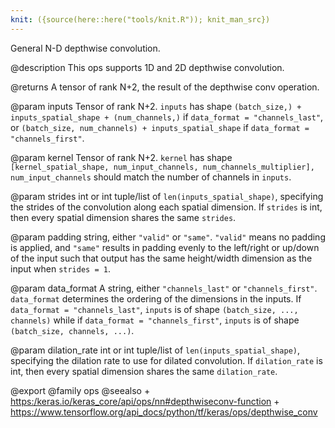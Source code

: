 ```yaml
---
knit: ({source(here::here("tools/knit.R")); knit_man_src})
---
```

General N-D depthwise convolution.

@description
This ops supports 1D and 2D depthwise convolution.

@returns
    A tensor of rank N+2, the result of the depthwise conv operation.

@param inputs
Tensor of rank N+2. `inputs` has shape
`(batch_size,) + inputs_spatial_shape + (num_channels,)` if
`data_format = "channels_last"`, or
`(batch_size, num_channels) + inputs_spatial_shape` if
`data_format = "channels_first"`.

@param kernel
Tensor of rank N+2. `kernel` has shape
`[kernel_spatial_shape, num_input_channels, num_channels_multiplier],`
`num_input_channels` should match the number of channels in
`inputs`.

@param strides
int or int tuple/list of `len(inputs_spatial_shape)`,
specifying the strides of the convolution along each spatial
dimension. If `strides` is int, then every spatial dimension shares
the same `strides`.

@param padding
string, either `"valid"` or `"same"`. `"valid"` means no
padding is applied, and `"same"` results in padding evenly to the
left/right or up/down of the input such that output has the
same height/width dimension as the input when `strides = 1`.

@param data_format
A string, either `"channels_last"` or `"channels_first"`.
`data_format` determines the ordering of the dimensions in the
inputs. If `data_format = "channels_last"`, `inputs` is of shape
`(batch_size, ..., channels)` while if
`data_format = "channels_first"`, `inputs` is of shape
`(batch_size, channels, ...)`.

@param dilation_rate
int or int tuple/list of `len(inputs_spatial_shape)`,
specifying the dilation rate to use for dilated convolution. If
`dilation_rate` is int, then every spatial dimension shares
the same `dilation_rate`.

@export
@family ops
@seealso
+ <https:/keras.io/keras_core/api/ops/nn#depthwiseconv-function>
+ <https://www.tensorflow.org/api_docs/python/tf/keras/ops/depthwise_conv>
